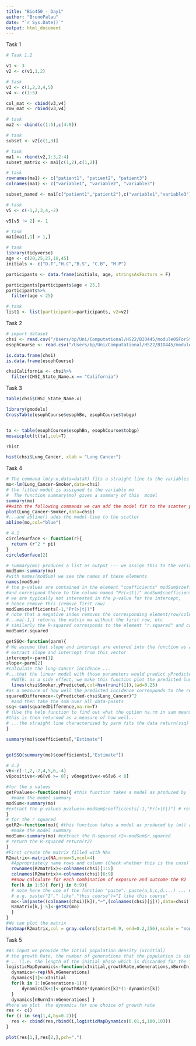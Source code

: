 ```yaml
---
title: "Bio450 - Day1"
author: "BrunoPalau"
date: "`r Sys.Date()`"
output: html_document
---
```


Task 1


```r
# Task 1.2

v1 <- 3
v2 <- c(v1,1,2)

# task
v3 <- c(1,2,3,4,5)
v4 <- c(1:5)

col_mat <- cbind(v3,v4)
row_mat <- rbind(v3,v4)

# task
ma2 <- cbind(c(1:5),c(4:8))

# task
subset <- v2[c(1,3)]

# task
ma1 <- rbind(v2,1:3,2:4)
subset_matrix <- ma1[c(1,2),c(1,2)]

# task
rownames(ma1) <- c("patient1", "patient2", "patient3")
colnames(ma1) <- c("variable1", "variable2", "variable3")

subset_named <- ma1[c("patient1","patient2"),c("variable1","variable3")]

# task
v5 <- c(-1,2,3,4,-2)

v5[v5 != 2] <- 1

# task
ma1[ma1[,1] > 1,]

# task
library(tidyverse)
age <- c(20,25,27,18,45)
initials <- c("D.T","H.C","B.S", "C.B", "M.P")

participants <- data.frame(initials, age, stringsAsFactors = F)

participants[participants$age < 25,]
participants%>%
  filter(age < 25)

# task
list1 <- list(participants=participants, v2=v2)
```

Task 2
```r
# import dataset
chsi <- read.csv("/Users/bp/Uni/Computational/HS22/BIO445/module0SForStudents/chsiCourse.csv",stringsAsFactors = F)
esophCourse <- read.csv("/Users/bp/Uni/Computational/HS22/BIO445/module0SForStudents/esophCourse.csv",stringsAsFactors = F)

is.data.frame(chsi)
is.data.frame(esophCourse)

chsiCalifornia <- chsi%>%
  filter(CHSI_State_Name.x == "California")
```


Task 3
```r
table(chsi$CHSI_State_Name.x)

library(gmodels)
CrossTable(esophCourse$esophBn, esophCourse$tobgp)


ta <- table(esophCourse$esophBn, esophCourse$tobgp)
mosaicplot(t(ta),col=T)

?hist

hist(chsi$Lung_Cancer, xlab = "Lung Cancer")

```

Task 4
```r
# The command lm(y~x,data=dataX) fits a straight line to the variables y and x... # ... from the data-set dataX. In our example:
mo<-lm(Lung_Cancer~Smoker,data=chsi)
# the fitted model is assigned to the variable mo
#  The function summary(mo) gives a summary of this  model
summary(mo)
##with the following commands we can add the model fit to the scatter plot: # plot(), produces the scatter plot :
plot(Lung_Cancer~Smoker,data=chsi)
#...and abline() adds the model-line to the scatter
abline(mo,col="blue")

# 4.1
circleSurface <- function(r){
  return (r^2 * pi)
}
circleSurface(2)
```

```r
# summary(mo) produces a list as output --- we assign this to the variable modSum
modSum<-summary(mo)
#with names(modSum) we see the names of these elements
names(modSum)
# the p-values are contained in the element "coefficients" modSum$coefficients
#and correspond there to the column named "Pr(>|t|)" modSum$coefficients[,"Pr(>|t|)"]
# we are typically not interested in the p-value for the intercept,
# hence remove this (remove first row)
modSum$coefficients[-1,"Pr(>|t|)"]
# note that a negative index removes the corresponding element/row/column: # e.g. v[-1] returns the vector v without the first element;..
#...ma[-1,] returns the matrix ma without the first row, etc
# similarly the R-squared corresponds to the element "r.squared" and can be extracted with
modSum$r.squared
```

```r
getSSQ<-function(parm){
# We assume that slope and intercept are entered into the function as a vector .. #.. of the form parm=c(intercept,slope)
# extract slope and intercept from this vector
intercept<-parm[1]
slope<-parm[2]
#calculate the lung-cancer incidence ...
#...that the linear model with those parameters would predict yPredicted<-intercept+slope*chsi$Smoker
  #NOTE: as a side effect, we make this function plot the predicted lung-cancer incidence
  lines(chsi$Smoker,yPredicted,col=hsv(runif(1)),lwd=0.25)
#as a measure of how well the predicted incidence corresponds to the real incidence... # ..we first calculate for each data-point the squared difference between predicted .. # ..and real lung-cancer incidence
squaredDifference<-(yPredicted-chsi$Lung_Cancer)^2
  #and then take the sum over all data-points
ssq<-sum(squaredDifference,na.rm=T)
# (Use the help function to find out what the option na.rm in sum means.)
#this is then returned as a measure of how well...
# ...the straight line characterized by parm fits the data return(ssq)
}

summary(mo)$coefficients[,"Estimate"]


getSSQ(summary(mo)$coefficients[,"Estimate"])
```

```r
# 4.2
v6<-c(-1,2,-2,4,5,6,-4)
v6positive<-v6[v6 >= 0]; v6negative<-v6[v6 < 0]
```

```r

#for the p values
getPvalues<-function(mo){ #this function takes a model as produced by lm() as an input
  #make the model summary
modSum<-summary(mo)
#extract the p values pvalues<-modSum$coefficients[-1,"Pr(>|t|)"] # return the p values as output return(pvalues)
}
# for the r squared
getR2<-function(mo){ #this function takes a model as produced by lm() as an input
  #make the model summary
modSum<-summary(mo) #extract the R-squared r2<-modSum$r.squared
# return the R-squared return(r2)
}
#First create the matrix filled with NAs
R2matrix<-matrix(NA,nrow=5,ncol=4)
  #Appropriately name rows and column (Check whether this is the case)
  rownames(R2matrix)<-colnames(chsi)[1:5]
  colnames(R2matrix)<-colnames(chsi)[6:9]
  ##now calculate for each combination of exposure and outcome the R2
  for(k in 1:5){ for(j in 6:9){
  # note here the use of the function "paste": paste(a,b,c,d....) ... # ..joins the strings a,b,c,d into one single string
  # e.g. paste("I"," like","this course")="I like this course"
  mo<-lm(paste((colnames(chsi)[k]),"~",(colnames(chsi)[j])),data=chsi) 
  R2matrix[k,j-5]<-getR2(mo)
  }
}
#We can plot the matrix
heatmap(R2matrix,col = gray.colors(start=0.9, end=0.2,256),scale = "none",Rowv=NA,Colv=NA)
```

Task 5
```r
#As input we provide the intial population density (xInitial)
# the growth Rate, the number of generations that the population is simulated.. #.. and optionally the length of the burn-in phase ..
# .. (i.e. the length of the initial phase which is discarded for the final ouput)
logisticMapDynamics<-function(xInitial,growthRate,nGenerations,nBurnIn){
  dynamics<-rep(NA,nGenerations)
  dynamics[1]<-xInitial
  for(k in 1:(nGenerations-1)){
      dynamics[k+1]<-growthRate*dynamics[k]*(1-dynamics[k])
  }
  dynamics[nBurnIn:nGenerations] }
#here we plot  the dynamics for one choice of growth rate
res <- c()
for (i in seq(1,4,by=0.2)){
  res <- cbind(res,rbind(i,logisticMapDynamics(0.01,i,100,10)))
}

plot(res[1,],res[2,],pch=".")

```

```r

```



